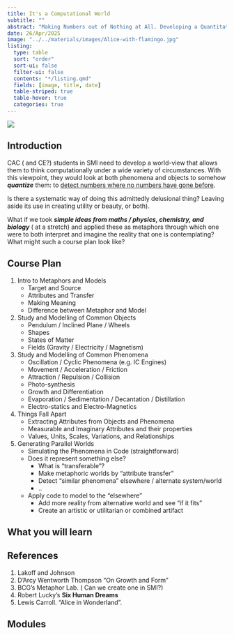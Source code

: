 ```yaml
---
title: It's a Computational World
subtitle: ""
abstract: "Making Numbers out of Nothing at All. Developing a Quantitative view of the world by viewing phenomena and objects as computational systems."
date: 26/Apr/2025
image: "../../materials/images/Alice-with-flamingo.jpg"
listing: 
  type: table
  sort: "order"
  sort-ui: false
  filter-ui: false
  contents: "*/listing.qmd"
  fields: [image, title, date]
  table-striped: true
  table-hover: true
  categories: true
---
```


![](../../materials/images/Alice-with-flamingo.jpg)




## Introduction

CAC ( and CE?) students in SMI need to develop a world-view that allows them to think computationally under a wide variety of circumstances. With this viewpoint, they would look at both phenomena and objects to somehow ***quantize*** them: to [detect numbers where no numbers have gone before](https://en.wikipedia.org/wiki/Where_no_man_has_gone_before).

Is there a systematic way of doing this admittedly delusional thing?
Leaving aside its use in creating utility or beauty, or both).

What if we took ***simple ideas from maths / physics, chemistry, 
and biology*** ( at a stretch) and applied these as metaphors through 
which one were to both interpret and imagine the reality that one is 
contemplating? What might such a course plan look like?

## Course Plan

1. Intro to Metaphors and Models
    - Target and Source
    - Attributes and Transfer
    - Making Meaning
    - Difference between Metaphor and Model

1. Study and Modelling of Common Objects
    - Pendulum / Inclined Plane / Wheels
    - Shapes
    - States of Matter
    - Fields (Gravity / Electricity / Magnetism)
1. Study and Modelling of Common Phenomena
    - Oscillation / Cyclic Phenomena (e.g. IC Engines)
    - Movement / Acceleration / Friction
    - Attraction / Repulsion / Collision
    - Photo-synthesis 
    - Growth and Differentiation
    - Evaporation / Sedimentation / Decantation / Distillation
    - Electro-statics and Electro-Magnetics
1. Things Fall Apart
    - Extracting Attributes from Objects and Phenomena
    - Measurable and Imaginary Attributes and their properties
    - Values, Units, Scales, Variations, and Relationships

1. Generating Parallel Worlds
    - Simulating the Phenomena in Code (straightforward)
    - Does it represent something else?
        - What is "transferable"?
        - Make metaphoric worlds by "attribute transfer"
        - Detect "similar phenomena" elsewhere / alternate system/world
        - ..
    - Apply code to model to the "elsewhere"
        - Add more reality from alternative world and see "if it fits"
        - Create an artistic or utilitarian or combined artifact
        

        


## What you will learn




## References

1. Lakoff and Johnson
2. D'Arcy Wentworth Thompson "On Growth and Form"
2. BCG's Metaphor Lab. ( Can we create one in SMI?)
3. Robert Lucky's **Six Human Dreams**
4. Lewis Carroll. "Alice in Wonderland".



## Modules
